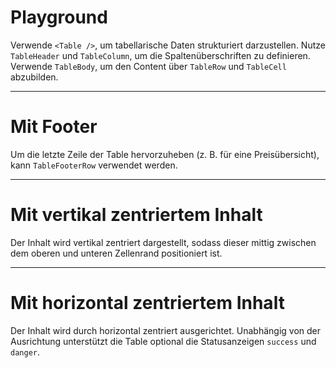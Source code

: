 # Playground

Verwende `<Table />`, um tabellarische Daten strukturiert darzustellen. Nutze `TableHeader` und `TableColumn`, um die Spaltenüberschriften zu definieren. Verwende `TableBody`, um den Content über `TableRow` und `TableCell` abzubilden.

<LiveCodeEditor />

---

# Mit Footer

Um die letzte Zeile der Table hervorzuheben (z. B. für eine Preisübersicht), kann `TableFooterRow` verwendet werden.

<LiveCodeEditor example="withFooter" editorCollapsed />

---

# Mit vertikal zentriertem Inhalt

Der Inhalt wird vertikal zentriert dargestellt, sodass dieser mittig zwischen dem oberen und unteren Zellenrand positioniert ist.

<LiveCodeEditor example="vertically-centered" editorCollapsed />

---

# Mit horizontal zentriertem Inhalt

Der Inhalt wird durch horizontal zentriert ausgerichtet. Unabhängig von der Ausrichtung unterstützt die Table optional die Statusanzeigen `success` und `danger`.

<LiveCodeEditor example="horizontally-centered" editorCollapsed />
